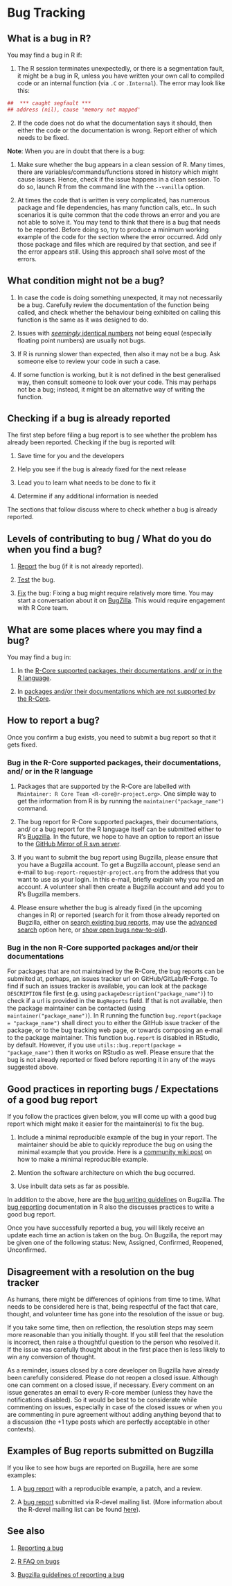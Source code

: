 # Bug Tracking

## What is a bug in R?

You may find a bug in R if:

1. The R session terminates unexpectedly, or there is a segmentation fault, it might be a bug in R, unless you have written your own call to compiled code or an internal function (via `.C` or `.Internal`). The error may look like this:

```{r, results='hide'}
##  *** caught segfault ***
## address (nil), cause 'memory not mapped'
```

2. If the code does not do what the documentation says it should, then either the code or the documentation is wrong. Report either of which needs to be fixed.

**Note**:
When you are in doubt that there is a bug:

1. Make sure whether the bug appears in a clean session of R. Many times, there are variables/commands/functions stored in history which might cause issues. Hence, check if the issue happens in a clean session. To do so, launch R from the command line with the `--vanilla` option. 

2. At times the code that is written is very complicated, has numerous package and file dependencies, has many function calls, etc.. In such scenarios it is quite common that the code throws an error and you are not able to solve it. You may tend to think that there is a bug that needs to be reported. Before doing so, try to produce a minimum working example of the code for the section where the error occurred. Add only those package and files which are required by that section, and see if the error appears still. Using this approach shall solve most of the errors.

## What condition might not be a bug?

1. In case the code is doing something unexpected, it may not necessarily be a bug. Carefully review the documentation of the function being called, and check whether the behaviour being exhibited on calling this function is the same as it was designed to do.

2. Issues with [_seemingly_ identical numbers](https://cran.r-project.org/doc/FAQ/R-FAQ.html#Why-doesn_0027t-R-think-these-numbers-are-equal_003f) not being equal (especially floating point numbers) are usually not bugs. 

3. If R is running slower than expected, then also it may not be a bug. Ask someone else to review your code in such a case.

4. If some function is working, but it is not defined in the best generalised way, then consult someone to look over your code. This may perhaps not be a bug; instead, it might be an alternative way of writing the function.

## Checking if a bug is already reported

The first step before filing a bug report is to see whether the problem has already been reported. Checking if the bug is reported will:

1. Save time for you and the developers

2. Help you see if the bug is already fixed for the next release

3. Lead you to learn what needs to be done to fix it

4. Determine if any additional information is needed

The sections that follow discuss where to check whether a bug is already reported.

## Levels of contributing to bug / What do you do when you find a bug?

1. [Report](#ReportBug) the bug (if it is not already reported).

2. [Test](provide hyperlink to the section/chapter which discusses this also include comment 1 from getting started chapter) the bug.

3. [Fix](hyperlink to the chapter on the lifecycle of a patch) the bug: Fixing a bug might require relatively more time. You may start a conversation about it on [BugZilla](https://bugs.r-project.org/bugzilla/index.cgi). This would require engagement with R Core team.

## What are some places where you may find a bug?

You may find a bug in:

1. In the [R-Core supported packages, their documentations, and/ or in the R language](#RCorePkgBug).

2. In [packages and/or their documentations which are not supported by the R-Core](#nonRCorePkgBug).

## How to report a bug? {#ReportBug}

Once you confirm a bug exists, you need to submit a bug report so that it gets fixed.

### Bug in the R-Core supported packages, their documentations, and/ or in the R language {#RCorePkgBug}

1. Packages that are supported by the R-Core are labelled with `Maintainer: R Core Team <R-core@r-project.org>`. One simple way to get the information from R is by running the `maintainer("package_name")` command.

2. The bug report for R-Core supported packages, their documentations, and/ or a bug report for the R language itself can be submitted either to R's [Bugzilla](https://bugs.r-project.org/bugzilla/). In the future, we hope to have an option to report an issue to the [GitHub Mirror of R svn server](https://github.com/r-devel/r-svn/issues).

3. If you want to submit the bug report using Bugzilla, please ensure that you have a Bugzilla account. To get a Bugzilla account, please send an e-mail to `bug-report-request@r-project.org` from the address that you want to use as your login. In this e-mail, briefly explain why you need an account. A volunteer shall then create a Bugzilla account and add you to R's Bugzilla members.

4. Please ensure whether the bug is already fixed (in the upcoming changes in R) or reported (search for it from those already reported on Bugzilla, either on [search existing bug reports](https://bugs.r-project.org/bugzilla/query.cgi), may use the [advanced search](https://bugs.r-project.org/bugzilla/query.cgi?format=advanced) option here,  or [show open bugs new-to-old](https://bugs.r-project.org/bugzilla/buglist.cgi?bug_file_loc_type=allwordssubstr&bug_status=NEW&bug_status=ASSIGNED&bug_status=CONFIRMED&bug_status=REOPENED&bug_status=UNCONFIRMED&bugidtype=include&chfieldto=Now&cmdtype=doit&emailassigned_to1=1&emailassigned_to2=1&emailcc2=1&emailreporter2=1&emailtype1=substring&emailtype2=substring&field0-0-0=noop&long_desc_type=substring&order=bugs.delta_ts%20desc&query_format=advanced&short_desc_type=allwordssubstr&type0-0-0=noop)).

### Bug in the non R-Core supported packages and/or their documentations {#nonRCorePkgBug}

For packages that are not maintained by the R-Core, the bug reports can be submiited at, perhaps, an issues tracker url on GitHub/GitLab/R-Forge. To find if such an issues tracker is available, you can look at the package `DESCRIPTION` file first (e.g. using `packageDescription("package_name")`) to check if a url is provided in the `BugReports` field. If that is not available, then the package maintainer can be contacted (using `maintainer("package_name")`). In R running the function `bug.report(package = "package_name")` shall direct you to either the GitHub issue tracker of the package, or to the bug tracking web page, or towards composing an e-mail to the package maintainer. This function `bug.report` is disabled in RStudio, by default. However, if you use `utils::bug.report(package = "package_name")` then it works on RStudio as well. Please ensure that the bug is not already reported or fixed before reporting it in any of the ways suggested above.

## Good practices in reporting bugs / Expectations of a good bug report

If you follow the practices given below, you will come up with a good bug report which might make it easier for the maintainer(s) to fix the bug.

1. Include a minimal reproducible example of the bug in your report. The maintainer should be able to quickly reproduce the bug on using the minimal example that you provide. Here is a [community wiki post](https://stackoverflow.com/questions/5963269/how-to-make-a-great-r-reproducible-example) on how to make a minimal reproducible example.

2. Mention the software architecture on which the bug occurred. 

3. Use inbuilt data sets as far as possible.

In addition to the above, here are the [bug writing guidelines](https://bugs.r-project.org/bugzilla/page.cgi?id=bug-writing.html) on Bugzilla. The [bug reporting](https://www.r-project.org/bugs.html#writing-a-good-bug-report) documentation in R also the discusses practices to write a good bug report.

Once you have successfully reported a bug, you will likely receive an update each time an action is taken on the bug. On Bugzilla, the report may be given one of the following status: New, Assigned, Confirmed, Reopened, Unconfirmed.

## Disagreement with a resolution on the bug tracker

As humans, there might be differences of opinions from time to time. What needs to be considered here is that, being respectful of the fact that care, thought, and volunteer time has gone into the resolution of the issue or bug. 

If you take some time, then on reflection, the resolution steps may seem more reasonable than you initially thought. If you still feel that the resolution is incorrect, then raise a thoughtful question to the person who resolved it. If the issue was carefully thought about in the first place then is less likely to win any conversion of thought.

As a reminder, issues closed by a core developer on Bugzilla have already been carefully considered. Please do not reopen a closed issue. Although one can comment on a closed issue, if necessary. Every comment on an issue generates an email to every R-core member (unless they have the notifications disabled). So it would be best to be considerate while commenting on issues, especially in case of the closed issues or when you are commenting in pure agreement without adding anything beyond that to a discussion (the +1 type posts which are perfectly acceptable in other contexts).

## Examples of Bug reports submitted on Bugzilla

If you like to see how bugs are reported on Bugzilla, here are some examples:

1. A [bug report](https://bugs.r-project.org/bugzilla/show_bug.cgi?id=17767) with a reproducible example, a patch, and a review.

2. A [bug report](https://stat.ethz.ch/pipermail/r-devel/2019-May/077855.html) submitted via R-devel mailing list. (More information about the R-devel mailing list can be found [here](https://stat.ethz.ch/mailman/listinfo/r-devel)).

## See also

1. [Reporting a bug](https://www.r-project.org/bugs.html)

2. [R FAQ on bugs](https://mac.r-project.org/man/R-FAQ.html#R-Bugs)

3. [Bugzilla guidelines of reporting a bug](https://bugs.r-project.org/bugzilla/page.cgi?id=bug-writing.html)
